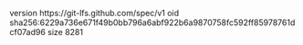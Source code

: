 version https://git-lfs.github.com/spec/v1
oid sha256:6229a736e671f49b0bb796a6abf922b6a9870758fc592ff85978761dcf07ad96
size 8281
